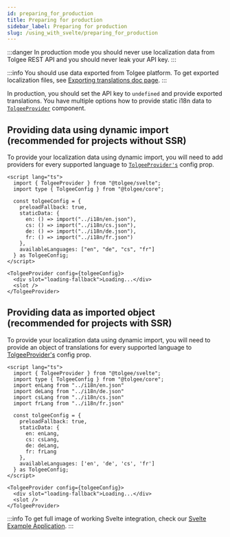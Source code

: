 ```yaml
---
id: preparing_for_production
title: Preparing for production
sidebar_label: Preparing for production
slug: /using_with_svelte/preparing_for_production
---
```


:::danger
In production mode you should never use localization data from Tolgee REST API and you should never leak your API key.
:::

:::info
You should use data exported from Tolgee platform.
To get exported localization files, see [Exporting translations doc page](/platform/projects_and_organizations/export).
:::

In production, you should set the API key to `undefined` and provide exported translations.
You have multiple options how to provide static i18n data to [`TolgeeProvider`](api#tolgeeprovider) component.

## Providing data using dynamic import (recommended for projects without SSR)

To provide your localization data using dynamic import, you will need to add providers for every supported language to
[`TolgeeProvider's`](api#tolgeeprovider) config prop.

```svelte
<script lang="ts">
  import { TolgeeProvider } from "@tolgee/svelte";
  import type { TolgeeConfig } from "@tolgee/core";

  const tolgeeConfig = {
    preloadFallback: true,
    staticData: {
      en: () => import("../i18n/en.json"),
      cs: () => import("../i18n/cs.json"),
      de: () => import("../i18n/de.json"),
      fr: () => import("../i18n/fr.json")
    },
    availableLanguages: ["en", "de", "cs", "fr"]
  } as TolgeeConfig;
</script>

<TolgeeProvider config={tolgeeConfig}>
  <div slot="loading-fallback">Loading...</div>
  <slot />
</TolgeeProvider>
```

## Providing data as imported object (recommended for projects with SSR)

To provide your localization data using dynamic import, you will need to provide an object of translations for every
supported language to [TolgeeProvider's](api#tolgeeprovider) config prop.

```svelte
<script lang="ts">
  import { TolgeeProvider } from "@tolgee/svelte";
  import type { TolgeeConfig } from "@tolgee/core";
  import enLang from "../i18n/en.json"
  import deLang from "../i18n/de.json"
  import csLang from "../i18n/cs.json"
  import frLang from "../i18n/fr.json"

  const tolgeeConfig = {
    preloadFallback: true,
    staticData: {
      en: enLang,
      cs: csLang,
      de: deLang,
      fr: frLang
    },
    availableLanguages: ['en', 'de', 'cs', 'fr']
  } as TolgeeConfig;
</script>

<TolgeeProvider config={tolgeeConfig}>
  <div slot="loading-fallback">Loading...</div>
  <slot />
</TolgeeProvider>
```

:::info
To get full image of working Svelte integration, check our [Svelte Example Application](https://github.com/tolgee/svelte-example).
:::
